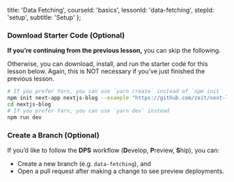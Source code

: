 
  title: 'Data Fetching',
  courseId: 'basics',
  lessonId: 'data-fetching',
  stepId: 'setup',
  subtitle: 'Setup'
};

### Download Starter Code (Optional)

**If you’re continuing from the previous lesson,** you can skip the following.

Otherwise, you can download, install, and run the starter code for this lesson below. Again, this is NOT necessary if you’ve just finished the previous lesson.

```bash
# If you prefer Yarn, you can use `yarn create` instead of `npm init`
npm init next-app nextjs-blog --example "https://github.com/zeit/next-learn-starter/tree/master/data-fetching-starter"
cd nextjs-blog
# If you prefer Yarn, you can use `yarn dev` instead
npm run dev
```

### Create a Branch (Optional)

If you’d like to follow the **DPS** workflow (**D**evelop, **P**review, **S**hip), you can:

- Create a new branch (e.g. `data-fetching`), and
- Open a pull request after making a change to see preview deployments.

